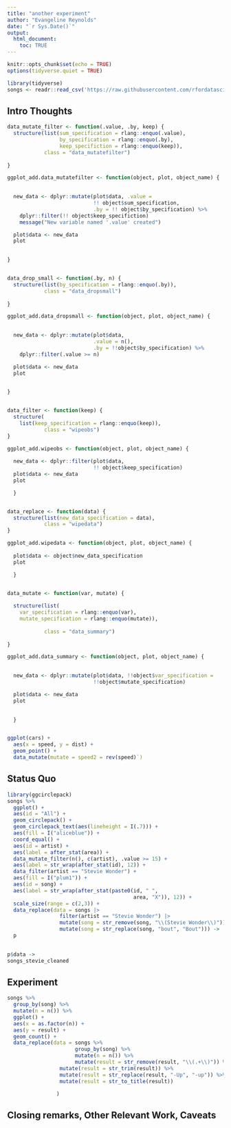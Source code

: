 ```yaml
---
title: "another experiment"
author: "Evangeline Reynolds"
date: "`r Sys.Date()`"
output: 
  html_document:
    toc: TRUE
---
```


```r
knitr::opts_chunk$set(echo = TRUE)
options(tidyverse.quiet = TRUE)

library(tidyverse)
songs <- readr::read_csv('https://raw.githubusercontent.com/rfordatascience/tidytuesday/master/data/2024/2024-07-23/songs.csv')
```




## Intro Thoughts


```r
data_mutate_filter <- function(.value, .by, keep) {
  structure(list(sum_specification = rlang::enquo(.value),
                 by_specification = rlang::enquo(.by),
                 keep_specifiction = rlang::enquo(keep)),
            class = "data_mutatefilter")
  
}

ggplot_add.data_mutatefilter <- function(object, plot, object_name) {

  
  new_data <- dplyr::mutate(plot$data, .value =
                            !! object$sum_specification, 
                            .by = !! object$by_specification) %>% 
    dplyr::filter(!! object$keep_specifiction)
    message("New variable named '.value' created")

  plot$data <- new_data
  plot

  
}


data_drop_small <- function(.by, n) {
  structure(list(by_specification = rlang::enquo(.by)),
            class = "data_dropsmall")
  
}

ggplot_add.data_dropsmall <- function(object, plot, object_name) {

  
  new_data <- dplyr::mutate(plot$data, 
                            .value = n(), 
                            .by = !!object$by_specification) %>% 
    dplyr::filter(.value >= n)

  plot$data <- new_data
  plot

  
}


data_filter <- function(keep) {
  structure(
    list(keep_specification = rlang::enquo(keep)), 
            class = "wipeobs")
}

ggplot_add.wipeobs <- function(object, plot, object_name) {
  
  new_data <- dplyr::filter(plot$data, 
                            !! object$keep_specification)
  plot$data <- new_data
  plot

  }


data_replace <- function(data) {
  structure(list(new_data_specification = data), 
            class = "wipedata")
}

ggplot_add.wipedata <- function(object, plot, object_name) {
  
  plot$data <- object$new_data_specification
  plot

  }


data_mutate <- function(var, mutate) {
  
  structure(list(
    var_specification = rlang::enquo(var),
    mutate_specification = rlang::enquo(mutate)),
                
            class = "data_summary")
  
}

ggplot_add.data_summary <- function(object, plot, object_name) {

  
  new_data <- dplyr::mutate(plot$data, !!object$var_specification = 
                            !!object$mutate_specification)

  plot$data <- new_data
  plot

  
  }


ggplot(cars) + 
  aes(x = speed, y = dist) + 
  geom_point() + 
  data_mutate(mutate = speed2 = rev(speed)`)

```


## Status Quo

```r
library(ggcirclepack)
songs %>%
  ggplot() + 
  aes(id = "All") +
  geom_circlepack() + 
  geom_circlepack_text(aes(lineheight = I(.7))) +
  aes(fill = I("aliceblue")) +
  coord_equal() +
  aes(id = artist) +
  aes(label = after_stat(area)) + 
  data_mutate_filter(n(), c(artist), .value >= 15) +
  aes(label = str_wrap(after_stat(id), 12)) + 
  data_filter(artist == "Stevie Wonder") + 
  aes(fill = I("plum1")) +
  aes(id = song) +
  aes(label = str_wrap(after_stat(paste0(id, " ", 
                                         area, "X")), 12)) +
  scale_size(range = c(2,3)) +
  data_replace(data = songs |> 
                 filter(artist == "Stevie Wonder") |>
                 mutate(song = str_remove(song, "\\(Stevie Wonder\\)")) |>
                 mutate(song = str_replace(song, "bout", "Bout"))) ->
  p
                

p$data ->
songs_stevie_cleaned

```

## Experiment

```r
songs %>% 
  group_by(song) %>% 
  mutate(n = n()) %>% 
  ggplot() + 
  aes(x = as.factor(n)) + 
  aes(y = result) + 
  geom_count() + 
  data_replace(data = songs %>% 
                      group_by(song) %>% 
                      mutate(n = n()) %>% 
                      mutate(result = str_remove(result, "\\(.+\\)")) %>% 
                 mutate(result = str_trim(result)) %>% 
                 mutate(result = str_replace(result, "-Up", "-up")) %>% 
                 mutate(result = str_to_title(result))

                )
```



## Closing remarks, Other Relevant Work, Caveats
